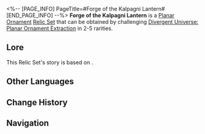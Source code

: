 <%-- [PAGE_INFO]
PageTitle=#Forge of the Kalpagni Lantern#
[END_PAGE_INFO] --%>
{{Relic Set Infobox
|id           = 83164
|image1       = Item Forge of the Kalpagni Lantern.png{{subst:void|<!--$UPLOAD:<<SpriteOutput/ItemFigures/71035.png>-<Item Forge of the Kalpagni Lantern.png>-<Relic Icons>>-->}}
|type         = Planar Ornament
|2pcBonus     = Increases the wearer's SPD by 6%. When the wearer hits an enemy target that has Fire Weakness, the wearer's Break Effect increases by 40%, lasting for 1 turn(s).
|linkrope     = Forge's Lotus Lantern Wick
|planarsphere = Forge's Heavenly Flamewheel Silk
|rarity       = 2345
|source2.1    = [[Divergent Universe: Planar Ornament Extraction]]
|source3.1    = [[Divergent Universe: Planar Ornament Extraction]]
|source4.1    = [[Divergent Universe: Planar Ornament Extraction]]
|source5.1    = [[Divergent Universe: Planar Ornament Extraction]]
|source5.2    = [[Synthesize Relics]]
|utility1     = 
|utility2     = 
|utility3     = 
}}
'''Forge of the Kalpagni Lantern''' is a [[Relic#Planar Ornaments|Planar Ornament]] [[Relic/Sets|Relic Set]] that can be obtained by challenging [[Divergent Universe: Planar Ornament Extraction]] in 2-5{{Icon/Stars|1}} rarities.

==Lore==
This Relic Set's story is based on {{tx}}.
{{Relic Lore|Forge of the Kalpagni Lantern}}

==Other Languages==
{{Other Languages
|en   = Forge of the Kalpagni Lantern
|zhs  = 劫火莲灯铸炼宫
|zht  = 劫火蓮燈鑄煉宮
|ja   = 劫火と蓮灯の鋳煉宮
|ko   = 겁화 연등의 연마궁
|es   = Fragua de la linterna Kalpagni
|fr   = Forge de la lanterne Kalpagni
|ru   = Лотосовый фонарь дворца
|th   = Forge of the Kalpagni Lantern
|vi   = Cung Điện Rèn Đúc Kiếp Hỏa Liên Đăng
|de   = Schmiede der Kalpagni-Laterne
|id   = Forge of the Kalpagni Lantern
|pt   = Forja da Lanterna Kalpagni
}}

==Change History==
{{Change History|2.3}}

==Navigation==
{{Relic Set Navbox}}